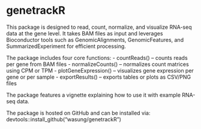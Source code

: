 # genetrackR
This package is designed to read, count, normalize, and visualize RNA-seq data at the gene level. It takes BAM files as input and leverages Bioconductor tools such as GenomicAlignments, GenomicFeatures, and SummarizedExperiment for efficient processing.

The package includes four core functions:
- countReads() – counts reads per gene from BAM files
- normalizeCounts() – normalizes count matrices using CPM or TPM
- plotGeneExpression() – visualizes gene expression per gene or per sample
- exportResults() – exports tables or plots as CSV/PNG files

The package features a vignette explaining how to use it with example RNA-seq data.

The package is hosted on GitHub and can be installed via:
devtools::install_github("wasung/genetrackR")
